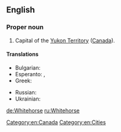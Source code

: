 ==English==
{{wikipedia}}

===Proper noun===
{{en-proper noun|sg=[[white|White]][[horse]]}}

# Capital of the [[Yukon Territory]] ([[Canada]]).

====Translations====
{{trans-top|capital of the Yukon Territory, Canada}}
* Bulgarian: {{t|bg|Уайтхорс|sc=Cyrl}}
* Esperanto: {{t|eo|Whitehorse}}, {{qualifier|Esperantized}} {{t|eo|Vajtohorso}}
* Greek: {{t|el|Γουάιτχορς|n|sc=Grek}}
{{trans-mid}}
* Russian: {{t|ru|Уайтхорс||tr=|sc=Cyrl}}
* Ukrainian: {{t|uk|Вайтхорс|sc=Cyrl}}
{{trans-bottom}}

[[Category:en:Canada]]
[[Category:en:Cities]]

[[de:Whitehorse]]
[[ru:Whitehorse]]